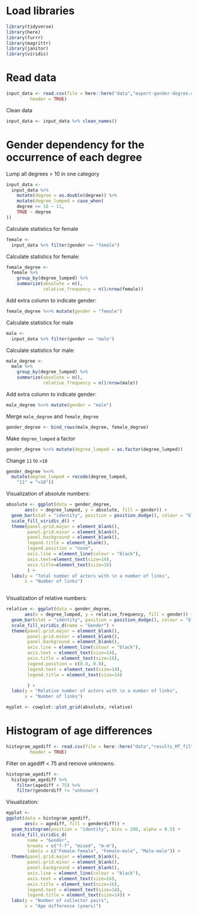 
# Load libraries

```r
library(tidyverse)
library(here)
library(furrr)
library(magrittr)
library(janitor)
library(viridis)
```

# Read data

```r
input_data <- read.csv(file = here::here("data","export-gender-degree.csv"),
         header = TRUE)
```

Clean data

```r
input_data <- input_data %>% clean_names()
```

# Gender dependency for the occurrence of each degree  

Lump all degrees > 10 in one category

```r
input_data <- 
  input_data %>% 
    mutate(degree = as.double(degree)) %>% 
    mutate(degree_lumped = case_when(
    degree >= 10 ~ 11,
    TRUE ~ degree
))
```


Calculate statistics for female

```r
female <-
  input_data %>% filter(gender == "female")
```

Calculate statistics for female:

```r
female_degree <- 
  female %>% 
    group_by(degree_lumped) %>% 
    summarize(absolute = n(),
              relative_frequency = n()/nrow(female))
```

Add extra column to indicate gender:

```r
female_degree %<>% mutate(gender = "female")
```

Calculate statistics for male

```r
male <-
  input_data %>% filter(gender == "male")
```

Calculate statistics for male:

```r
male_degree <- 
  male %>% 
    group_by(degree_lumped) %>% 
    summarize(absolute = n(),
              relative_frequency = n()/nrow(male))
```

Add extra column to indicate gender:

```r
male_degree %<>% mutate(gender = "male")
```

Merge `male_degree` and `female_degree`

```r
gender_degree <- bind_rows(male_degree, female_degree)
```

Make `degree_lumped` a factor

```r
gender_degree %<>% mutate(degree_lumped = as.factor(degree_lumped))
```

Change `11` to `>10`

```r
gender_degree %<>% 
  mutate(degree_lumped = recode(degree_lumped,
    "11" = ">10"))
```


Visualization of absolute numbers:

```r
absolute <- ggplot(data = gender_degree, 
       aes(x = degree_lumped, y = absolute, fill = gender)) +
  geom_bar(stat = "identity", position = position_dodge(), colour = "black") +
  scale_fill_viridis_d() +
  theme(panel.grid.major = element_blank(), 
        panel.grid.minor = element_blank(),
        panel.background = element_blank(), 
        legend.title = element_blank(),
        legend.position = "none",
        axis.line = element_line(colour = "black"),
        axis.text=element_text(size=14),
        axis.title=element_text(size=16)
        ) +
  labs(y = "Total number of actors with \n a number of links", 
       x = "Number of links")
  

```

Visualization of relative numbers:

```r
relative <- ggplot(data = gender_degree, 
       aes(x = degree_lumped, y = relative_frequency, fill = gender)) +
  geom_bar(stat = "identity", position = position_dodge(), colour = "black") +
  scale_fill_viridis_d(name = "Gender") +
  theme(panel.grid.major = element_blank(), 
        panel.grid.minor = element_blank(),
        panel.background = element_blank(), 
        axis.line = element_line(colour = "black"),
        axis.text = element_text(size=14),
        axis.title = element_text(size=16),
        legend.position = c(0.8, 0.8),
        legend.text = element_text(size=14),
        legend.title = element_text(size=14)

        ) +
  labs(y = "Relative number of actors with \n a number of links", 
       x = "Number of links") 
```

```r
myplot <- cowplot::plot_grid(absolute, relative)
```


# Histogram of age differences

```r
histogram_agediff <- read.csv(file = here::here("data","results_MT_filtered.csv"),
         header = TRUE)
```


Filter on agediff < 75 and remove unknowns:

```r
histogram_agediff <- 
  histogram_agediff %>% 
    filter(agediff < 75) %>% 
    filter(genderdiff != "unknown")
```

Visualization:

```r
myplot <- 
ggplot(data = histogram_agediff, 
       aes(x = agediff, fill = genderdiff)) +
  geom_histogram(position = "identity", bins = 200, alpha = 0.5) +
  scale_fill_viridis_d(
        name = "Gender",
        breaks = c("f-f", "mixed", "m-m"),
        labels = c("Female-female", "Female-male", "Male-male")) +
  theme(panel.grid.major = element_blank(), 
        panel.grid.minor = element_blank(),
        panel.background = element_blank(), 
        axis.line = element_line(colour = "black"),
        axis.text = element_text(size=14),
        axis.title = element_text(size=16),
        legend.text = element_text(size=14),
        legend.title = element_text(size=14)) +
  labs(y = "Number of collector pairs", 
       x = "Age difference (years)") 
```
